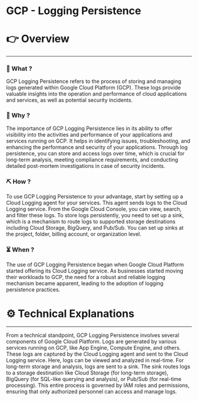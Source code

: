 # GCP - Logging Persistence


# 👉 Overview

---

### 👀 What ?

GCP Logging Persistence refers to the process of storing and managing logs generated within Google Cloud Platform (GCP). These logs provide valuable insights into the operation and performance of cloud applications and services, as well as potential security incidents.


### 🧐 Why ?

The importance of GCP Logging Persistence lies in its ability to offer visibility into the activities and performance of your applications and services running on GCP. It helps in identifying issues, troubleshooting, and enhancing the performance and security of your applications. Through log persistence, you can store and access logs over time, which is crucial for long-term analysis, meeting compliance requirements, and conducting detailed post-mortem investigations in case of security incidents.


### ⛏️ How ?

To use GCP Logging Persistence to your advantage, start by setting up a Cloud Logging agent for your services. This agent sends logs to the Cloud Logging service. From the Google Cloud Console, you can view, search, and filter these logs. To store logs persistently, you need to set up a sink, which is a mechanism to route logs to supported storage destinations including Cloud Storage, BigQuery, and Pub/Sub. You can set up sinks at the project, folder, billing account, or organization level.


### ⏳ When ?

The use of GCP Logging Persistence began when Google Cloud Platform started offering its Cloud Logging service. As businesses started moving their workloads to GCP, the need for a robust and reliable logging mechanism became apparent, leading to the adoption of logging persistence practices.


# ⚙️ Technical Explanations

---

From a technical standpoint, GCP Logging Persistence involves several components of Google Cloud Platform. Logs are generated by various services running on GCP, like App Engine, Compute Engine, and others. These logs are captured by the Cloud Logging agent and sent to the Cloud Logging service. Here, logs can be viewed and analyzed in real-time. For long-term storage and analysis, logs are sent to a sink. The sink routes logs to a storage destination like Cloud Storage (for long-term storage), BigQuery (for SQL-like querying and analysis), or Pub/Sub (for real-time processing). This entire process is governed by IAM roles and permissions, ensuring that only authorized personnel can access and manage logs.
